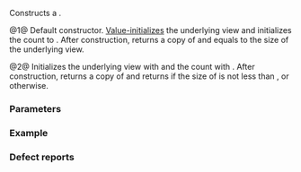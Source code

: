 {{cpp/ranges/drop_view/title|drop_view}}
{{cpp/ranges/drop_view/navbar}}

{{dcl begin}}
{{dcl|num=1|since=c++20|1=
drop_view() requires std::default_initializable&lt;V&gt; = default;&lt;!-- P2325R3 --&gt;
}}
{{dcl|num=2|since=c++20|
constexpr explicit drop_view( V base, ranges::range_difference_t&lt;V&gt; count );
}}
{{dcl end}}

Constructs a {{tt|drop_view}}.

@1@ Default constructor. [[cpp/language/value initialization|Value-initializes]] the underlying view {{rlpi|/#Data members|base_}} and initializes the count {{rlpi|/#Data members|count_}} to {{c|0}}. After construction, {{rlpf|base}} returns a copy of {{c|V()}} and {{rlpf|size}} equals to the size of the underlying view.

@2@ Initializes the underlying view {{tti|base_}} with {{c|std::move(base)}} and the count {{tti|count_}} with {{c|count}}. After construction, {{rlpf|base}} returns a copy of {{c|base}} and {{rlpf|size}} returns {{c|ranges::size(base) - count}} if the size of {{c|base}} is not less than {{c|count}}, or {{c|0}} otherwise.

===Parameters===
{{par begin}}
{{par|base|the underlying view}}
{{par|count|number of elements to skip}}
{{par end}}

===Example===
{{example
|code=
#include &lt;algorithm&gt;
#include &lt;array&gt;
#include &lt;iostream&gt;
#include &lt;iterator&gt;
#include &lt;ranges&gt;

int main()
{
    constexpr std::array hi{'H', 'e', 'l', 'l', 'o', ',',
                            ' ', 'C', '+', '+', '2', '0'};
    
    std::ranges::for_each(hi, [](const char c){ std::cout &lt;&lt; c; });
    std::cout &lt;&lt; '\n';
    
    constexpr auto n = std::distance(hi.cbegin(), std::ranges::find(hi, 'C'));
    
    auto cxx = std::ranges::drop_view{hi, n};
    
    std::ranges::for_each(cxx, [](const char c){ std::cout &lt;&lt; c; });
    std::cout &lt;&lt; '\n';
}
|output=
Hello, C++20
C++20
}}

===Defect reports===
{{dr list begin}}
{{dr list item|wg=lwg|dr=3714|paper=P2711R1|std=C++20|before=the multi-parameter constructor was not explicit|after=made explicit}}
{{dr list end}}

{{langlinks|de|es|ja|ru|zh}}